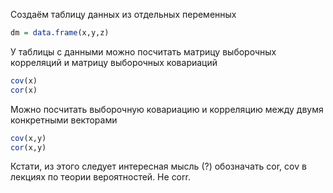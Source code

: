 

Создаём таблицу данных из отдельных переменных
```r
dm = data.frame(x,y,z)
```

У таблицы с данными можно посчитать матрицу выборочных корреляций и матрицу выборочных ковариаций
```r
cov(x)
cor(x)
```

Можно посчитать выборочную ковариацию и корреляцию между двумя конкретными векторами
```r
cov(x,y)
cor(x,y)
```

Кстати, из этого следует интересная мысль (?) обозначать cor, cov в лекциях по теории вероятностей. Не corr.
